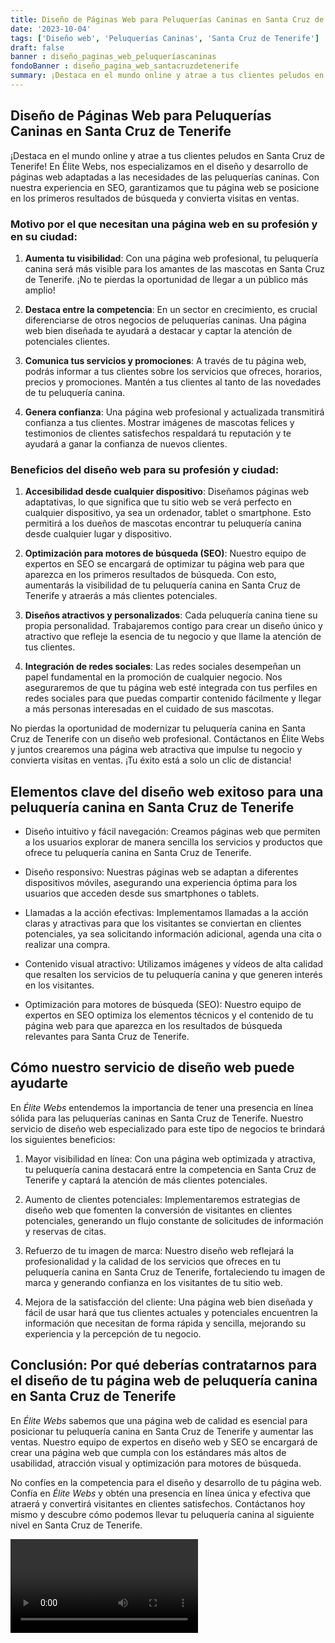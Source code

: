 ```yaml
---
title: Diseño de Páginas Web para Peluquerías Caninas en Santa Cruz de Tenerife
date: '2023-10-04'
tags: ['Diseño web', 'Peluquerías Caninas', 'Santa Cruz de Tenerife']
draft: false
banner : diseño_paginas_web_peluqueríascaninas
fondoBanner : diseño_pagina_web_santacruzdetenerife
summary: ¡Destaca en el mundo online y atrae a tus clientes peludos en Santa Cruz de Tenerife! En Élite Webs, nos especializamos en el diseño y desarrollo de páginas web adaptadas a las necesidades de las peluquerías caninas. Con nuestra experiencia en SEO, garantizamos que tu página web se posicione en los primeros resultados de búsqueda y convierta visitas en ventas.
---
```


## Diseño de Páginas Web para Peluquerías Caninas en Santa Cruz de Tenerife

¡Destaca en el mundo online y atrae a tus clientes peludos en Santa Cruz de Tenerife! En Élite Webs, nos especializamos en el diseño y desarrollo de páginas web adaptadas a las necesidades de las peluquerías caninas. Con nuestra experiencia en SEO, garantizamos que tu página web se posicione en los primeros resultados de búsqueda y convierta visitas en ventas.

### Motivo por el que necesitan una página web en su profesión y en su ciudad:

1. **Aumenta tu visibilidad**: Con una página web profesional, tu peluquería canina será más visible para los amantes de las mascotas en Santa Cruz de Tenerife. ¡No te pierdas la oportunidad de llegar a un público más amplio!

2. **Destaca entre la competencia**: En un sector en crecimiento, es crucial diferenciarse de otros negocios de peluquerías caninas. Una página web bien diseñada te ayudará a destacar y captar la atención de potenciales clientes.

3. **Comunica tus servicios y promociones**: A través de tu página web, podrás informar a tus clientes sobre los servicios que ofreces, horarios, precios y promociones. Mantén a tus clientes al tanto de las novedades de tu peluquería canina.

4. **Genera confianza**: Una página web profesional y actualizada transmitirá confianza a tus clientes. Mostrar imágenes de mascotas felices y testimonios de clientes satisfechos respaldará tu reputación y te ayudará a ganar la confianza de nuevos clientes.

### Beneficios del diseño web para su profesión y ciudad:

1. **Accesibilidad desde cualquier dispositivo**: Diseñamos páginas web adaptativas, lo que significa que tu sitio web se verá perfecto en cualquier dispositivo, ya sea un ordenador, tablet o smartphone. Esto permitirá a los dueños de mascotas encontrar tu peluquería canina desde cualquier lugar y dispositivo.

2. **Optimización para motores de búsqueda (SEO)**: Nuestro equipo de expertos en SEO se encargará de optimizar tu página web para que aparezca en los primeros resultados de búsqueda. Con esto, aumentarás la visibilidad de tu peluquería canina en Santa Cruz de Tenerife y atraerás a más clientes potenciales.

3. **Diseños atractivos y personalizados**: Cada peluquería canina tiene su propia personalidad. Trabajaremos contigo para crear un diseño único y atractivo que refleje la esencia de tu negocio y que llame la atención de tus clientes.

4. **Integración de redes sociales**: Las redes sociales desempeñan un papel fundamental en la promoción de cualquier negocio. Nos aseguraremos de que tu página web esté integrada con tus perfiles en redes sociales para que puedas compartir contenido fácilmente y llegar a más personas interesadas en el cuidado de sus mascotas.

No pierdas la oportunidad de modernizar tu peluquería canina en Santa Cruz de Tenerife con un diseño web profesional. Contáctanos en Élite Webs y juntos crearemos una página web atractiva que impulse tu negocio y convierta visitas en ventas. ¡Tu éxito está a solo un clic de distancia!

<GifSeo />

<Cta />

## Elementos clave del diseño web exitoso para una peluquería canina en Santa Cruz de Tenerife

- Diseño intuitivo y fácil navegación: Creamos páginas web que permiten a los usuarios explorar de manera sencilla los servicios y productos que ofrece tu peluquería canina en Santa Cruz de Tenerife. 

- Diseño responsivo: Nuestras páginas web se adaptan a diferentes dispositivos móviles, asegurando una experiencia óptima para los usuarios que acceden desde sus smartphones o tablets.

- Llamadas a la acción efectivas: Implementamos llamadas a la acción claras y atractivas para que los visitantes se conviertan en clientes potenciales, ya sea solicitando información adicional, agenda una cita o realizar una compra.

- Contenido visual atractivo: Utilizamos imágenes y vídeos de alta calidad que resalten los servicios de tu peluquería canina y que generen interés en los visitantes.

- Optimización para motores de búsqueda (SEO): Nuestro equipo de expertos en SEO optimiza los elementos técnicos y el contenido de tu página web para que aparezca en los resultados de búsqueda relevantes para Santa Cruz de Tenerife.

## Cómo nuestro servicio de diseño web puede ayudarte

En *Élite Webs* entendemos la importancia de tener una presencia en línea sólida para las peluquerías caninas en Santa Cruz de Tenerife. Nuestro servicio de diseño web especializado para este tipo de negocios te brindará los siguientes beneficios:

1. Mayor visibilidad en línea: Con una página web optimizada y atractiva, tu peluquería canina destacará entre la competencia en Santa Cruz de Tenerife y captará la atención de más clientes potenciales.

2. Aumento de clientes potenciales: Implementaremos estrategias de diseño web que fomenten la conversión de visitantes en clientes potenciales, generando un flujo constante de solicitudes de información y reservas de citas.

3. Refuerzo de tu imagen de marca: Nuestro diseño web reflejará la profesionalidad y la calidad de los servicios que ofreces en tu peluquería canina en Santa Cruz de Tenerife, fortaleciendo tu imagen de marca y generando confianza en los visitantes de tu sitio web.

4. Mejora de la satisfacción del cliente: Una página web bien diseñada y fácil de usar hará que tus clientes actuales y potenciales encuentren la información que necesitan de forma rápida y sencilla, mejorando su experiencia y la percepción de tu negocio.

## Conclusión: Por qué deberías contratarnos para el diseño de tu página web de peluquería canina en Santa Cruz de Tenerife

En *Élite Webs* sabemos que una página web de calidad es esencial para posicionar tu peluquería canina en Santa Cruz de Tenerife y aumentar las ventas. Nuestro equipo de expertos en diseño web y SEO se encargará de crear una página web que cumpla con los estándares más altos de usabilidad, atracción visual y optimización para motores de búsqueda.

No confíes en la competencia para el diseño y desarrollo de tu página web. Confía en *Élite Webs* y obtén una presencia en línea única y efectiva que atraerá y convertirá visitantes en clientes satisfechos. Contáctanos hoy mismo y descubre cómo podemos llevar tu peluquería canina al siguiente nivel en Santa Cruz de Tenerife.

<Video />

<CtaBot job='Peluquerías Caninas' city='Santa Cruz de Tenerife'/>

<Gmaps query='Santa Cruz de Tenerife+españa+maps' />